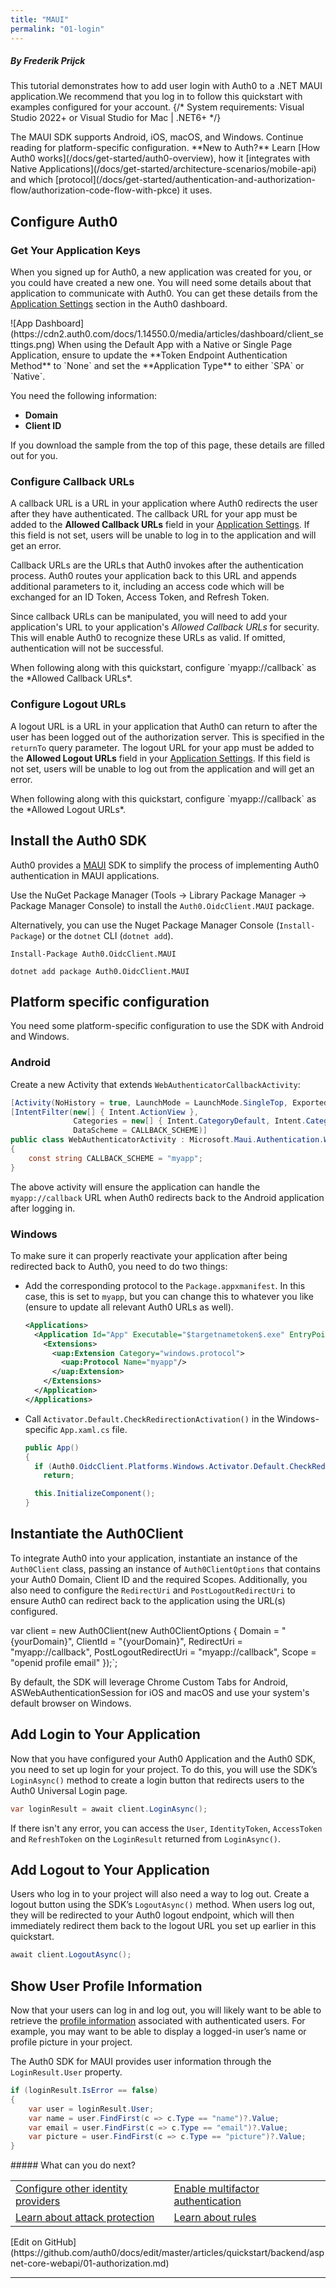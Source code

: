 ```yaml
---
title: "MAUI"
permalink: "01-login"
---
```



##### By Frederik Prijck

This tutorial demonstrates how to add user login with Auth0 to a .NET MAUI application.We recommend that you log in to follow this quickstart with examples configured for your account.
{/* <Card title="View on Github" href="https://github.com/auth0-samples/auth0-maui-samples/tree/master/Sample" icon="github">
System requirements: Visual Studio 2022+ or Visual Studio for Mac | .NET6+
</Card> */}

<Info>
The MAUI SDK supports Android, iOS, macOS, and Windows. Continue reading for platform-specific configuration.
</Info>

<Info>
**New to Auth?** Learn [How Auth0 works](/docs/get-started/auth0-overview), how it [integrates with Native Applications](/docs/get-started/architecture-scenarios/mobile-api) and which [protocol](/docs/get-started/authentication-and-authorization-flow/authorization-code-flow-with-pkce) it uses.
</Info>

## Configure Auth0

### Get Your Application Keys

When you signed up for Auth0, a new application was created for you, or you could have created a new one. You will need some details about that application to communicate with Auth0. You can get these details from the [Application Settings](https://manage.auth0.com/#/applications) section in the Auth0 dashboard.

<Frame>![App Dashboard](https://cdn2.auth0.com/docs/1.14550.0/media/articles/dashboard/client_settings.png)</Frame>

<Info>
When using the Default App with a Native or Single Page Application, ensure to update the **Token Endpoint Authentication Method** to `None` and set the **Application Type** to either `SPA` or `Native`.
</Info>

You need the following information:

* **Domain**
* **Client ID**

<Info>
If you download the sample from the top of this page, these details are filled out for you.
</Info>

### Configure Callback URLs

A callback URL is a URL in your application where Auth0 redirects the user after they have authenticated. The callback URL for your app must be added to the **Allowed Callback URLs** field in your [Application Settings](https://manage.auth0.com/#/applications). If this field is not set, users will be unable to log in to the application and will get an error.

Callback URLs are the URLs that Auth0 invokes after the authentication process. Auth0 routes your application back to this URL and appends additional parameters to it, including an access code which will be exchanged for an ID Token, Access Token, and Refresh Token.

Since callback URLs can be manipulated, you will need to add your application's URL to your application's *Allowed Callback URLs* for security. This will enable Auth0 to recognize these URLs as valid. If omitted, authentication will not be successful.

<Info>
When following along with this quickstart, configure `myapp://callback` as the *Allowed Callback URLs*.
</Info>

### Configure Logout URLs

A logout URL is a URL in your application that Auth0 can return to after the user has been logged out of the authorization server. This is specified in the `returnTo` query parameter. The logout URL for your app must be added to the **Allowed Logout URLs** field in your [Application Settings](https://manage.auth0.com/#/applications). If this field is not set, users will be unable to log out from the application and will get an error.

<Info>
When following along with this quickstart, configure `myapp://callback` as the *Allowed Logout URLs*.
</Info>

## Install the Auth0 SDK

Auth0 provides a [MAUI](https://www.nuget.org/packages/Auth0.OidcClient.MAUI/) SDK to simplify the process of implementing Auth0 authentication in MAUI applications.

Use the NuGet Package Manager (Tools -> Library Package Manager -> Package Manager Console) to install the `Auth0.OidcClient.MAUI` package.

Alternatively, you can use the Nuget Package Manager Console (`Install-Package`) or the `dotnet` CLI (`dotnet add`).

```
Install-Package Auth0.OidcClient.MAUI
```






```
dotnet add package Auth0.OidcClient.MAUI
```






## Platform specific configuration

You need some platform-specific configuration to use the SDK with Android and Windows.

### Android

Create a new Activity that extends `WebAuthenticatorCallbackActivity`:

```cs lines
[Activity(NoHistory = true, LaunchMode = LaunchMode.SingleTop, Exported = true)]
[IntentFilter(new[] { Intent.ActionView },
              Categories = new[] { Intent.CategoryDefault, Intent.CategoryBrowsable },
              DataScheme = CALLBACK_SCHEME)]
public class WebAuthenticatorActivity : Microsoft.Maui.Authentication.WebAuthenticatorCallbackActivity
{
    const string CALLBACK_SCHEME = "myapp";
}
```






The above activity will ensure the application can handle the `myapp://callback` URL when Auth0 redirects back to the Android application after logging in.

### Windows

To make sure it can properly reactivate your application after being redirected back to Auth0, you need to do two things:

* Add the corresponding protocol to the `Package.appxmanifest`. In this case, this is set to `myapp`, but you can change this to whatever you like (ensure to update all relevant Auth0 URLs as well).

  ```xml lines
  <Applications>
    <Application Id="App" Executable="$targetnametoken$.exe" EntryPoint="$targetentrypoint$">
      <Extensions>
        <uap:Extension Category="windows.protocol">
          <uap:Protocol Name="myapp"/>
        </uap:Extension>
      </Extensions>
    </Application>
  </Applications>
  ```


  

  
* Call `Activator.Default.CheckRedirectionActivation()` in the Windows-specific `App.xaml.cs` file.

  ```cs lines
  public App()
  {
    if (Auth0.OidcClient.Platforms.Windows.Activator.Default.CheckRedirectionActivation())
      return;

    this.InitializeComponent();
  }
  ```


  

  

## Instantiate the Auth0Client

To integrate Auth0 into your application, instantiate an instance of the `Auth0Client` class, passing an instance of `Auth0ClientOptions` that contains your Auth0 Domain, Client ID and the required Scopes.
Additionally, you also need to configure the `RedirectUri` and `PostLogoutRedirectUri` to ensure Auth0 can redirect back to the application using the URL(s) configured.


var client = new Auth0Client(new Auth0ClientOptions
{
    Domain = "{yourDomain}",
    ClientId = "{yourDomain}",
    RedirectUri = "myapp://callback",
    PostLogoutRedirectUri = "myapp://callback",
    Scope = "openid profile email"
});`;

<AuthCodeBlock children={codeExample} language="cs" />






By default, the SDK will leverage Chrome Custom Tabs for Android, ASWebAuthenticationSession for iOS and macOS and use your system's default browser on Windows.

## Add Login to Your Application

Now that you have configured your Auth0 Application and the Auth0 SDK, you need to set up login for your project. To do this, you will use the SDK’s `LoginAsync()` method to create a login button that redirects users to the Auth0 Universal Login page.

```cs lines
var loginResult = await client.LoginAsync();
```






If there isn't any error, you can access the `User`, `IdentityToken`, `AccessToken` and `RefreshToken` on the `LoginResult` returned from `LoginAsync()`.

## Add Logout to Your Application

Users who log in to your project will also need a way to log out. Create a logout button using the SDK’s `LogoutAsync()` method. When users log out, they will be redirected to your Auth0 logout endpoint, which will then immediately redirect them back to the logout URL you set up earlier in this quickstart.

```cs lines
await client.LogoutAsync();
```






## Show User Profile Information

Now that your users can log in and log out, you will likely want to be able to retrieve the [profile information](https://auth0.com/docs/users/concepts/overview-user-profile) associated with authenticated users. For example, you may want to be able to display a logged-in user’s name or profile picture in your project.

The Auth0 SDK for MAUI provides user information through the `LoginResult.User` property.

```cs lines
if (loginResult.IsError == false)
{
    var user = loginResult.User;
    var name = user.FindFirst(c => c.Type == "name")?.Value;
    var email = user.FindFirst(c => c.Type == "email")?.Value;
    var picture = user.FindFirst(c => c.Type == "picture")?.Value;
}
```

<Info>
##### What can you do next?
<table>
  <tr>
    <td><a href="/docs/authenticate/identity-providers">Configure other identity providers</a></td>
    <td><a href="/docs/secure/multi-factor-authentication">Enable multifactor authentication</a></td>
  </tr>
  <tr>
    <td><a href="/docs/secure/attack-protection">Learn about attack protection</a></td>
    <td><a href="/docs/customize/rules">Learn about rules</a></td>
  </tr>
</table>
[Edit on GitHub](https://github.com/auth0/docs/edit/master/articles/quickstart/backend/aspnet-core-webapi/01-authorization.md)
</Info>

---